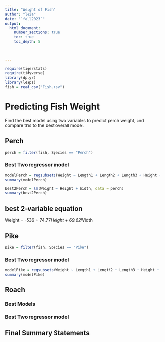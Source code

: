 ```yaml
---
title: "Weight of Fish"
author: "leia"
date: "`fall2023`"  
output: 
  html_document:
    number_sections: true
    toc: true
    toc_depth: 5

 
    
---
```



```r
require(tigerstats)
require(tidyverse) 
library(dplyr) 
library(leaps) 
fish = read_csv("Fish.csv")
```

# Predicting Fish Weight

Find the best model using two variables to predict perch weight, and compare this to the best overall model. 

## Perch

```r
perch = filter(fish, Species == "Perch")
```

### Best Two regressor model

```r
modelPerch = regsubsets(Weight ~ Length1 + Length2 + Length3 + Height + Width, data = perch)
summary(modelPerch)
```


```r
best2Perch = lm(Weight ~ Height + Width, data = perch)
summary(best2Perch)
```
## best 2-variable equation
Weight = -536 + 74.77*Height + 69.62*Width 


## Pike
```r
pike = filter(fish, Species == "Pike")
```


### Best Two regressor model
```r
modelPike = regsubsets(Weight ~ Length1 + Length2 + Length3 + Height + Width, data = pike) 
summary(modelPike)
```

## Roach

### Best Models

### Best Two regressor model

## Final Summary Statements